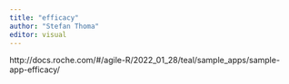 ```yaml
---
title: "efficacy"
author: "Stefan Thoma"
editor: visual
---
```


http://docs.roche.com/#/agile-R/2022_01_28/teal/sample_apps/sample-app-efficacy/
